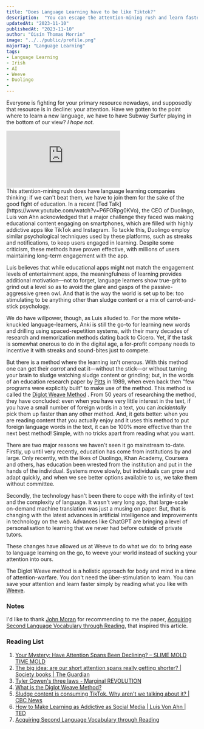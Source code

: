 ---
title: "Does Language Learning have to be like Tiktok?"
description:  "You can escape the attention-mining rush and learn faster simply by reading what you like."
updatedAt: "2023-11-10"
publishedAt: "2023-11-10"
author: "Oisín Thomas Morrin"
image: "../../public/profile.png"
majorTag: "Language Learning"
tags: 
- Language Learning
- Irish
- AI
- Weeve
- Duolingo
- 
---
Everyone is fighting for your primary resource nowadays, and supposedly that resource is in decline: your attention. Have we gotten to the point where to learn a new language, we have to have Subway Surfer playing in the bottom of our view? *I hope not.* 

<div style={{ width: '100%', height: 0, paddingBottom: '56%', position: 'relative' }}>
  <iframe
    src="https://giphy.com/embed/UTemva5AkBntdGyAPM"
    style={{ width: '100%', height: '100%', position: 'absolute' }}
    frameBorder="0"
    allowFullScreen
  ></iframe>
</div>
This attention-mining rush does have language learning companies thinking: if we can't beat them, we have to join them for the sake of the good fight of education. In a recent [Ted Talk](https://www.youtube.com/watch?v=P6FORpg0KVo), the CEO of Duolingo, Luis von Ahn acknowledged that a major challenge they faced was making educational content engaging on smartphones, which are filled with highly addictive apps like TikTok and Instagram. To tackle this, Duolingo employ similar psychological techniques used by these platforms, such as streaks and notifications, to keep users engaged in learning. Despite some criticism, these methods have proven effective, with millions of users maintaining long-term engagement with the app.

Luis believes that while educational apps might not match the engagement levels of entertainment apps, the meaningfulness of learning provides additional motivation—not to forget, language learners show true-grit to grind out a level so as to avoid the glare and gasps of the passive-aggressive green owl. And that is the way the world is set up to be: too stimulating to be anything other than sludge content or a mix of carrot-and-stick psychology. 

We do have willpower, though, as Luis alluded to. For the more white-knuckled language-learners, Anki is still the go-to for learning new words and drilling using spaced-repetition systems, with their many decades of research and memorization methods dating back to Cicero. Yet, if the task is somewhat onerous to do in the digital age, a for-profit company needs to incentive it with streaks and sound-bites just to compete.

But there is a method where the learning isn't onerous. With this method one can get their *carrot* and eat it—without the stick—or without turning your brain to sludge watching sludge content or grinding; but, in the words of an education research paper by [Pitts](https://scholarspace.manoa.hawaii.edu/server/api/core/bitstreams/4342e7fd-11e0-4c05-8474-11acc461fca2/content) in 1989, when even back then "few programs were explicitly built" to make use of the method. This method is called the [Diglot Weave Method](https://shop.weeve.ie/blogs/blog/what-is-the-diglot-weave-method) . From 50 years of researching the method, they have concluded: even when you have very little interest in the text, if you have a small number of foreign words in a text, you can *incidentally* pick them up faster than any other method. And, it gets better: when you are reading content that you actually enjoy and it uses this method to put foreign language words in the text, it can be 100% more effective than the next best method! Simple, with no tricks apart from reading what you want.

There are two major reasons we haven't seen it go mainstream to-date. Firstly, up until very recently, education has come from institutions by and large. Only recently, with the likes of Duolingo, Khan Academy, Coursera and others, has education been wrested from the institution and put in the hands of the individual. Systems move slowly, but individuals can grow and adapt quickly, and when we see better options available to us, we take them without committee.

Secondly, the technology hasn't been there to cope with the infinity of text and the complexity of language. It wasn't very long ago, that large-scale on-demand machine translation was just a musing on paper. But, that is changing with the latest advances in artificial intelligence and improvements in technology on the web. Advances like ChatGPT are bringing a level of personalisation to learning that we never had before outside of private tutors.

These changes have allowed us at Weeve to do what we do: to bring ease to language learning on the go, to weeve your world instead of sucking your attention into ours. 

The Diglot Weave method is a holistic approach for body and mind in a time of attention-warfare. You don't need the über-stimulation to learn. You can save your attention and learn faster simply by reading what you like with [Weeve](https://www.weeve.ie).

### Notes

I'd like to thank [John Moran](https://www.linkedin.com/in/johndesmondmoran/) for recommending to me the paper, [Acquiring Second Language Vocabulary through Reading](https://scholarspace.manoa.hawaii.edu/server/api/core/bitstreams/4342e7fd-11e0-4c05-8474-11acc461fca2/content), that inspired this article. 

### Reading List
1. [Your Mystery: Have Attention Spans Been Declining? – SLIME MOLD TIME MOLD](https://slimemoldtimemold.com/2023/07/24/your-mystery-have-attention-spans-been-declining/)
2. [The big idea: are our short attention spans really getting shorter? | Society books | The Guardian](https://www.theguardian.com/books/2023/oct/23/the-big-idea-are-our-short-attention-spans-really-getting-shorter)
3. [Tyler Cowen's three laws - Marginal REVOLUTION](https://marginalrevolution.com/marginalrevolution/2015/04/tyler-cowens-three-laws.html)
4. [What is the Diglot Weave Method?](https://shop.weeve.ie/blogs/blog/what-is-the-diglot-weave-method)
5. [Sludge content is consuming TikTok. Why aren't we talking about it? | CBC News](https://www.cbc.ca/news/entertainment/sludge-content-1.6716185)
6. [How to Make Learning as Addictive as Social Media | Luis Von Ahn | TED](https://www.youtube.com/watch?v=P6FORpg0KVo)
7. [Acquiring Second Language Vocabulary through Reading](https://scholarspace.manoa.hawaii.edu/server/api/core/bitstreams/4342e7fd-11e0-4c05-8474-11acc461fca2/content)
